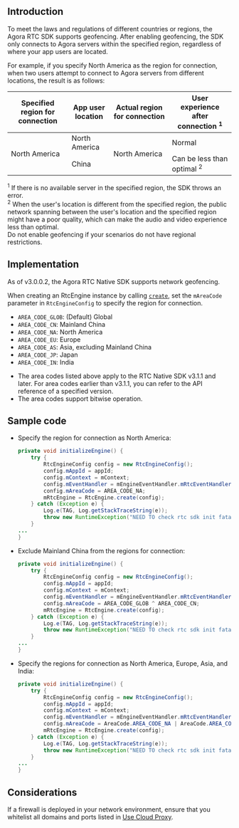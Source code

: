 <PlatformWrapper platform="android">

## Introduction

To meet the laws and regulations of different countries or regions, the Agora RTC SDK supports geofencing. After enabling geofencing, the SDK only connects to Agora servers within the specified region, regardless of where your app users are located.

For example, if you specify North America as the region for connection, when two users attempt to connect to Agora servers from different locations, the result is as follows:

<table class="tg">
<thead>
  <tr>
    <th class="tg-ln2d">Specified region for connection</th>
    <th class="tg-ln2d">App user location</th>
    <th class="tg-ln2d">Actual region for connection </th>
		<th class="tg-ln2d">User experience after connection <sup>1</sup></th>
  </tr>
</thead>
<tbody>
  <tr>
    <td class="tg-6yr1" rowspan="2">North America</td>
    <td class="tg-6yr1">North America</td>
    <td class="tg-6yr1" rowspan="2">North America</td>
    <td class="tg-6yr1">Normal</td>
  </tr>
  <tr>
    <td class="tg-6yr1">China</td>
    <td class="tg-6yr1">Can be less than optimal <sup>2</sup></td>
  </tr>
</tbody>
</table>

<div class="alert info"> <sup>1</sup> If there is no available server in the specified region, the SDK throws an error.<br/><sup>2</sup> When the user's location is different from the specified region, the public network spanning between the user's location and the specified region might have a poor quality, which can make the audio and video experience less than optimal.</div>

<div class="alert note">Do not enable geofencing if your scenarios do not have regional restrictions.</div>

## Implementation

As of v3.0.0.2, the Agora RTC Native SDK supports network geofencing.

When creating an RtcEngine instance by calling [`create`](https://api-ref.agora.io/en/video-sdk/android/3.x/classio_1_1agora_1_1rtc_1_1_rtc_engine.html#a45832a91b1051bc7641ccd8958288dba), set the `mAreaCode` parameter in `RtcEngineConfig` to specify the region for connection.

- `AREA_CODE_GLOB`: (Default) Global
- `AREA_CODE_CN`: Mainland China
- `AREA_CODE_NA`: North America
- `AREA_CODE_EU`: Europe
- `AREA_CODE_AS`: Asia, excluding Mainland China
- `AREA_CODE_JP`: Japan
- `AREA_CODE_IN`: India

<div class="alert note"><ul><li>The area codes listed above apply to the RTC Native SDK v3.1.1 and later. For area codes earlier than v3.1.1, you can refer to the API reference of a specified version.</li><li>The area codes support bitwise operation.</li></ul></div>

## Sample code

- Specify the region for connection as North America:

  ```java
  private void initializeEngine() {
      try {
          RtcEngineConfig config = new RtcEngineConfig();
          config.mAppId = appId;
          config.mContext = mContext;
          config.mEventHandler = mEngineEventHandler.mRtcEventHandler;
          config.mAreaCode = AREA_CODE_NA;
          mRtcEngine = RtcEngine.create(config);
      } catch (Exception e) {
          Log.e(TAG, Log.getStackTraceString(e));
          throw new RuntimeException("NEED TO check rtc sdk init fatal error\n" + Log.getStackTraceString(e));
      }
  ...
  }
  ```

- Exclude Mainland China from the regions for connection:

  ```java
  private void initializeEngine() {
      try {
          RtcEngineConfig config = new RtcEngineConfig();
          config.mAppId = appId;
          config.mContext = mContext;
          config.mEventHandler = mEngineEventHandler.mRtcEventHandler;
          config.mAreaCode = AREA_CODE_GLOB ^ AREA_CODE_CN;
          mRtcEngine = RtcEngine.create(config);
      } catch (Exception e) {
          Log.e(TAG, Log.getStackTraceString(e));
          throw new RuntimeException("NEED TO check rtc sdk init fatal error\n" + Log.getStackTraceString(e));
      }
  ...
  }
  ```

- Specify the regions for connection as North America, Europe, Asia, and India:

  ```java
  private void initializeEngine() {
      try {
          RtcEngineConfig config = new RtcEngineConfig();
          config.mAppId = appId;
          config.mContext = mContext;
          config.mEventHandler = mEngineEventHandler.mRtcEventHandler;
          config.mAreaCode = AreaCode.AREA_CODE_NA | AreaCode.AREA_CODE_EU | AreaCode.AREA_CODE_AS | AreaCode.AREA_CODE_IN;
          mRtcEngine = RtcEngine.create(config);
      } catch (Exception e) {
          Log.e(TAG, Log.getStackTraceString(e));
          throw new RuntimeException("NEED TO check rtc sdk init fatal error\n" + Log.getStackTraceString(e));
      }
  ...
  }
  ```

## Considerations

If a firewall is deployed in your network environment, ensure that you whitelist all domains and ports listed in [Use Cloud Proxy](../basic-features/use-cloud-proxy).

</PlatformWrapper>
